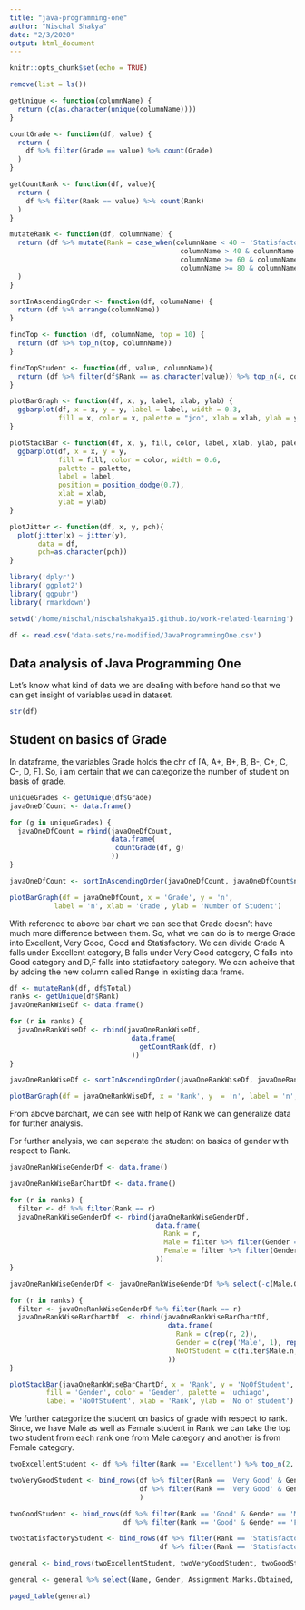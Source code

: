 ```yaml
---
title: "java-programming-one"
author: "Nischal Shakya"
date: "2/3/2020"
output: html_document
---
```


```r
knitr::opts_chunk$set(echo = TRUE)

remove(list = ls())

getUnique <- function(columnName) {
  return (c(as.character(unique(columnName))))
}

countGrade <- function(df, value) {
  return (
    df %>% filter(Grade == value) %>% count(Grade)  
  )
}

getCountRank <- function(df, value){
  return (
    df %>% filter(Rank == value) %>% count(Rank)  
  )
}

mutateRank <- function(df, columnName) {
  return (df %>% mutate(Rank = case_when(columnName < 40 ~ 'Statisfactory',
                                          columnName > 40 & columnName < 60 ~ 'Good',
                                          columnName >= 60 & columnName < 80 ~ 'Very Good',
                                          columnName >= 80 & columnName< 95 ~ 'Excellent'))
  )
}

sortInAscendingOrder <- function(df, columnName) {
  return (df %>% arrange(columnName))
}

findTop <- function (df, columnName, top = 10) {
  return (df %>% top_n(top, columnName))
}

findTopStudent <- function(df, value, columnName){
  return (df %>% filter(df$Rank == as.character(value)) %>% top_n(4, columnName))
}

plotBarGraph <- function(df, x, y, label, xlab, ylab) {
  ggbarplot(df, x = x, y = y, label = label, width = 0.3,
            fill = x, color = x, palette = "jco", xlab = xlab, ylab = ylab)
}

plotStackBar <- function(df, x, y, fill, color, label, xlab, ylab, palette){
  ggbarplot(df, x = x, y = y,
            fill = fill, color = color, width = 0.6,
            palette = palette,
            label = label,
            position = position_dodge(0.7),
            xlab = xlab,
            ylab = ylab)
}

plotJitter <- function(df, x, y, pch){
  plot(jitter(x) ~ jitter(y),
       data = df,
       pch=as.character(pch))
}

library('dplyr')
library('ggplot2')
library('ggpubr')
library('rmarkdown')

setwd('/home/nischal/nischalshakya15.github.io/work-related-learning')

df <- read.csv('data-sets/re-modified/JavaProgrammingOne.csv')
```

## Data analysis of Java Programming One
Let's know what kind of data we are dealing with before hand so that we can get insight of variables used in dataset.
```r
str(df)
```

## Student on basics of Grade
In dataframe, the variables Grade holds the chr of [A, A+, B+, B, B-, C+, C, C-, D, F]. So, i am certain that we can categorize the number of student on basis of grade. 

```r
uniqueGrades <- getUnique(df$Grade)
javaOneDfCount <- data.frame()

for (g in uniqueGrades) {
  javaOneDfCount = rbind(javaOneDfCount, 
                         data.frame(
                          countGrade(df, g)
                         ))
}

javaOneDfCount <- sortInAscendingOrder(javaOneDfCount, javaOneDfCount$n)

plotBarGraph(df = javaOneDfCount, x = 'Grade', y = 'n',
           label = 'n', xlab = 'Grade', ylab = 'Number of Student')
```

With reference to above bar chart we can see that Grade doesn't have much more difference between them. So, what we can do is to merge Grade into Excellent, Very Good, Good and Statisfactory. We can divide Grade A falls under Excellent category, B falls under Very Good category, C falls into Good category and D,F falls into statisfactory category. We can acheive that by adding the new column called Range in existing data frame.

```r
df <- mutateRank(df, df$Total)
ranks <- getUnique(df$Rank)
javaOneRankWiseDf <- data.frame()

for (r in ranks) {
  javaOneRankWiseDf <- rbind(javaOneRankWiseDf,
                              data.frame(
                                getCountRank(df, r)
                              ))
}

javaOneRankWiseDf <- sortInAscendingOrder(javaOneRankWiseDf, javaOneRankWiseDf$n)

plotBarGraph(df = javaOneRankWiseDf, x = 'Rank', y  = 'n', label = 'n', xlab = 'Rank', ylab = 'Number of student')
```

From above barchart, we can see with help of Rank we can generalize data for further analysis. 

For further analysis, we can seperate the student on basics of gender with respect to Rank.
```r
javaOneRankWiseGenderDf <- data.frame()

javaOneRankWiseBarChartDf <- data.frame()

for (r in ranks) {
  filter <- df %>% filter(Rank == r)
  javaOneRankWiseGenderDf <- rbind(javaOneRankWiseGenderDf,
                                    data.frame(
                                      Rank = r,
                                      Male = filter %>% filter(Gender == 'M') %>% count(Gender),
                                      Female = filter %>% filter(Gender == 'F') %>% count(Gender)
                                    ))
}

javaOneRankWiseGenderDf <- javaOneRankWiseGenderDf %>% select(-c(Male.Gender, Female.Gender))

for (r in ranks) {
  filter <- javaOneRankWiseGenderDf %>% filter(Rank == r) 
  javaOneRankWiseBarChartDf  <- rbind(javaOneRankWiseBarChartDf,
                                       data.frame(
                                         Rank = c(rep(r, 2)),
                                         Gender = c(rep('Male', 1), rep('Female', 1)),
                                         NoOfStudent = c(filter$Male.n, filter$Female.n)
                                       ))
}

plotStackBar(javaOneRankWiseBarChartDf, x = 'Rank', y = 'NoOfStudent',
         fill = 'Gender', color = 'Gender', palette = 'uchiago',
         label = 'NoOfStudent', xlab = 'Rank', ylab = 'No of student')
```

We further categorize the student on basics of grade with respect to rank. Since, we have Male as well as Female student in Rank we can take the top two student from each rank one from Male category and another is from Female category.

``` r
twoExcellentStudent <- df %>% filter(Rank == 'Excellent') %>% top_n(2, Total)

twoVeryGoodStudent <- bind_rows(df %>% filter(Rank == 'Very Good' & Gender == 'M') %>% top_n(1, Total),
                                df %>% filter(Rank == 'Very Good' & Gender == 'F') %>% top_n(1, Total)
                                ) 

twoGoodStudent <- bind_rows(df %>% filter(Rank == 'Good' & Gender == 'M') %>% top_n(1, Total),
                            df %>% filter(Rank == 'Good' & Gender == 'F') %>% top_n(1, Total))

twoStatisfactoryStudent <- bind_rows(df %>% filter(Rank == 'Statisfactory' & Gender == 'M') %>% top_n(1, Total),
                                     df %>% filter(Rank == 'Statisfactory' & Gender == 'F') %>% top_n(1, Total))

general <- bind_rows(twoExcellentStudent, twoVeryGoodStudent, twoGoodStudent, twoStatisfactoryStudent)

general <- general %>% select(Name, Gender, Assignment.Marks.Obtained, Mid.Term.Fifteen.Percent.Marks.Obtained, Lab.Test.Fifteen.Percent.Marks.Obtained, Final.Exam.Forty.Percent.Marks, Total)

paged_table(general)

```